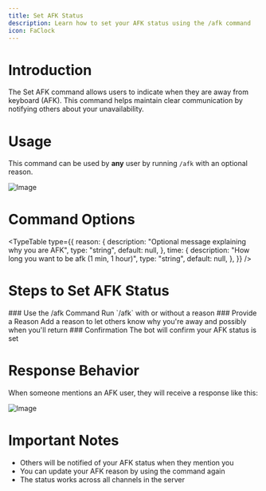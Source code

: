 ```yaml
---
title: Set AFK Status
description: Learn how to set your AFK status using the /afk command
icon: FaClock
---
```


# Introduction

The Set AFK command allows users to indicate when they are away from keyboard (AFK). This command helps maintain clear communication by notifying others about your unavailability.

# Usage

This command can be used by **any** user by running `/afk` with an optional reason.

![Image](/afk-start.png)

# Command Options

<TypeTable
  type={{
    reason: {
      description: "Optional message explaining why you are AFK",
      type: "string",
      default: null,
    },
    time: {
      description: "How long you want to be afk (1 min, 1 hour)",
      type: "string",
      default: null,
    },
  }}
/>

# Steps to Set AFK Status

<Steps>
  <Step>### Use the /afk Command Run `/afk` with or without a reason</Step>
  <Step>
    ### Provide a Reason Add a reason to let others know why you're away and
    possibly when you'll return
  </Step>
  <Step>### Confirmation The bot will confirm your AFK status is set</Step>
</Steps>

# Response Behavior

When someone mentions an AFK user, they will receive a response like this:

![Image](/afk-test.png)

# Important Notes

- Others will be notified of your AFK status when they mention you
- You can update your AFK reason by using the command again
- The status works across all channels in the server
